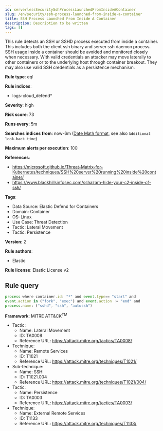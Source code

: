 ```yaml
---
id: serverlessSecuritySshProcessLaunchedFromInsideAContainer
slug: /en/security/ssh-process-launched-from-inside-a-container
title: SSH Process Launched From Inside A Container
description: Description to be written
tags: []
---
```


<div id="ssh-process-launched-from-inside-a-container"></div>

This rule detects an SSH or SSHD process executed from inside a container. This includes both the client ssh binary and server ssh daemon process. SSH usage inside a container should be avoided and monitored closely when necessary. With valid credentials an attacker may move laterally to other containers or to the underlying host through container breakout. They may also use valid SSH credentials as a persistence mechanism.

**Rule type**: eql

**Rule indices**: 

* logs-cloud_defend*

**Severity**: high

**Risk score**: 73

**Runs every**: 5m

**Searches indices from**: now-6m ([Date Math format](((ref))/common-options.html#date-math), see also <DocLink id="serverlessSecurityRulesUiCreate" section="set-the-rules-schedule">`Additional look-back time`</DocLink>)

**Maximum alerts per execution**: 100

**References**: 

* https://microsoft.github.io/Threat-Matrix-for-Kubernetes/techniques/SSH%20server%20running%20inside%20container/
* https://www.blackhillsinfosec.com/sshazam-hide-your-c2-inside-of-ssh/

**Tags**: 

* Data Source: Elastic Defend for Containers
* Domain: Container
* OS: Linux
* Use Case: Threat Detection
* Tactic: Lateral Movement
* Tactic: Persistence

**Version**: 2

**Rule authors**: 

* Elastic

**Rule license**: Elastic License v2

## Rule query

```js
process where container.id: "*" and event.type== "start" and
event.action in ("fork", "exec") and event.action != "end" and 
process.name: ("sshd", "ssh", "autossh")

```

**Framework**: MITRE ATT&CK<sup>TM</sup>

* Tactic:
    * Name: Lateral Movement
    * ID: TA0008
    * Reference URL: https://attack.mitre.org/tactics/TA0008/
* Technique:
    * Name: Remote Services
    * ID: T1021
    * Reference URL: https://attack.mitre.org/techniques/T1021/
* Sub-technique:
    * Name: SSH
    * ID: T1021.004
    * Reference URL: https://attack.mitre.org/techniques/T1021/004/
* Tactic:
    * Name: Persistence
    * ID: TA0003
    * Reference URL: https://attack.mitre.org/tactics/TA0003/
* Technique:
    * Name: External Remote Services
    * ID: T1133
    * Reference URL: https://attack.mitre.org/techniques/T1133/


